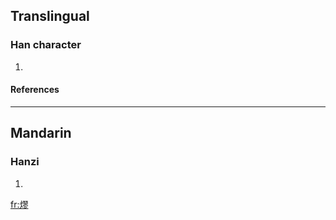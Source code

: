==Translingual==
===Han character===
{{Han char|rn=86|rad=火|as=11|sn=15|four=|canj=火尸一竹 (FSMH)}}
# {{defn|Han|sort=火11}}
====References====
{{Han ref|kx=0681.020|dkj=19354|dj=1092.190|hdz=32230.020|uh=71AE|ud=29102}}

----
==Mandarin==
===Hanzi===
{{cmn-hanzi|pin=[[liáo]] (liao2)|wg=liao<sup>2</sup>}}
# {{defn|Mandarin}}

[[fr:熮]]